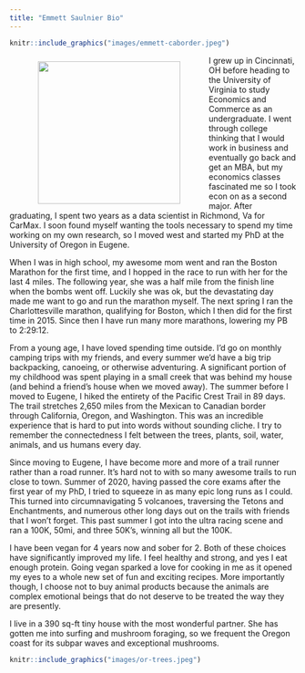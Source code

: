 ```yaml
---
title: "Emmett Saulnier Bio"
---
```


```r
knitr::include_graphics("images/emmett-caborder.jpeg")
```


<img align="left" src="images/emmett-canyons.jpg" width = "250" HSPACE = "50" VSPACE = "10">

I grew up in Cincinnati, OH before heading to the University of Virginia to study Economics and Commerce as an undergraduate. I went through college thinking that I would work in business and eventually go back and get an MBA, but my economics classes fascinated me so I took econ on as a second major. After graduating, I spent two years as a data scientist in Richmond, Va for CarMax. I soon found myself wanting the tools necessary to spend my time working on my own research, so I moved west and started my PhD at the University of Oregon in Eugene. 

When I was in high school, my awesome mom went and ran the Boston Marathon for the first time, and I hopped in the race to run with her for the last 4 miles. The following year, she was a half mile from the finish line when the bombs went off. Luckily she was ok, but the devastating day made me want to go and run the marathon myself. The next spring I ran the Charlottesville marathon, qualifying for Boston, which I then did for the first time in 2015. Since then I have run many more marathons, lowering my PB to 2:29:12.  

From a young age, I have loved spending time outside. I'd go on monthly camping trips with my friends, and every summer we'd have a big trip backpacking, canoeing, or otherwise adventuring. A significant portion of my childhood was spent playing in a small creek that was behind my house (and behind a friend's house when we moved away). The summer before I moved to Eugene, I hiked the entirety of the Pacific Crest Trail in 89 days. The trail stretches 2,650 miles from the Mexican to Canadian border through California, Oregon, and Washington. This was an incredible experience that is hard to put into words without sounding cliche. I try to remember the connectedness I felt between the trees, plants, soil, water, animals, and us humans every day. 

Since moving to Eugene, I have become more and more of a trail runner rather than a road runner. It's hard not to with so many awesome trails to run close to town. Summer of 2020, having passed the core exams after the first year of my PhD, I tried to squeeze in as many epic long runs as I could. This turned into circumnavigating 5 volcanoes, traversing the Tetons and Enchantments, and numerous other long days out on the trails with friends that I won't forget. This past summer I got into the ultra racing scene and ran a 100K, 50mi, and three 50K's, winning all but the 100K. 

I have been vegan for 4 years now and sober for 2. Both of these choices have significantly improved my life. I feel healthy and strong, and yes I eat enough protein. Going vegan sparked a love for cooking in me as it opened my eyes to a whole new set of fun and exciting recipes. More importantly though, I choose not to buy animal products because the animals are complex emotional beings that do not deserve to be treated the way they are presently.

I live in a 390 sq-ft tiny house with the most wonderful partner. She has gotten me into surfing and mushroom foraging, so we frequent the Oregon coast for its subpar waves and exceptional mushrooms.    


```r
knitr::include_graphics("images/or-trees.jpeg")
```

